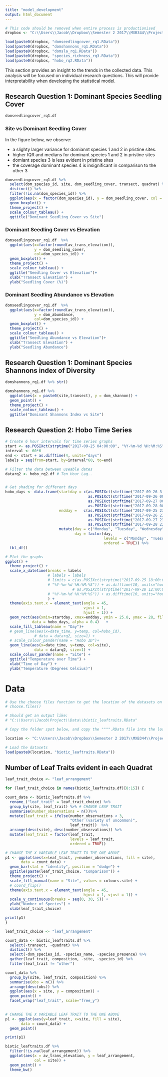---
title: "model_development"
output: html_document
---

```{r load_datasets_exploratory_analysis}
# This code should be removed when entire process is productionised
dropbox <- "C:\\Users\\Jacob\\Dropbox\\Semester 2 2017\\MXB344\\Project\\Data\\"

load(paste0(dropbox, "domseedlingcover_rq1.RData"))
load(paste0(dropbox, "domshannons_rq1.RData"))
load(paste0(dropbox, "domsla_rq1.RData"))
load(paste0(dropbox, "species_richness_rq3.RData"))
load(paste0(dropbox, "hobo_rq2.RData"))
```

This section provides an insight to the trends in the collected data. This analysis will be focused on individual research questions. This will provide interpretability when developing the statistical model.

## Research Question 1: Dominant Species Seedling Cover
```{r}
domseedlingcover_rq1.df

```

### Site vs Dominant Seedling Cover
In the figure below, we observe:

  * a slighty larger variance for domiannt species 1 and 2 in pristine sites.
  * higher IQR and medians for dominant species 1 and 2 in pristine sites
  * domiant species 3 is less evident in pristine sites
  * the coverage dominant species 4 is insignificant in comparison to the other 3
  
```{r}
domseedlingcover_rq1.df %>%
  select(dom_species_id, site, dom_seedling_cover, transect, quadrat) %>%
  distinct() %>%
  filter(!is.na(dom_species_id)) %>%
  ggplot(aes(x = factor(dom_species_id), y = dom_seedling_cover, col = site)) +
  geom_boxplot() +
  theme_project() +
  scale_colour_tableau() +
  ggtitle("Dominant Seedling Cover vs Site")

```

### Dominant Seedling Cover vs Elevation
```{r}
domseedlingcover_rq1.df  %>%
  ggplot(aes(x=factor(round(av_trans_elevation)), 
             y = dom_seedling_cover, 
             col=dom_species_id)) +
  geom_boxplot() +
  theme_project() +
  scale_colour_tableau() +
  ggtitle("Seedling Cover vs Elevation")+
  xlab("Transect Elevation") +
  ylab("Seedling Cover (%)")


```


### Dominant Seedling Abundance vs Elevation
```{r}
domseedlingcover_rq1.df  %>%
  ggplot(aes(x=factor(round(av_trans_elevation)), 
             y = dom_abundance, 
             col=dom_species_id)) +
  geom_boxplot() +
  theme_project() +
  scale_colour_tableau() +
  ggtitle("Seedling Abundance vs Elevation")+
  xlab("Transect Elevation") +
  ylab("Seedling Abundance")


```

## Research Question 1: Dominant Species Shannons index of Diversity
```{r}
domshannons_rq1.df %>% str()
```

```{r}
domshannons_rq1.df %>%
  ggplot(aes(x = paste0(site,transect), y = dom_shannon)) +
  geom_point() +
  theme_project() +
  scale_colour_tableau() +
  ggtitle("Dominant Shannons Index vs Site")


```

  




## Research Question 2: Hobo Time Series
```{r}
# Create 6 hour intervals for time series graphs
start <- as.POSIXct(strptime("2017-09-25 04:00:00", "%Y-%m-%d %H:%M:%S"))
interval <- 60*6
end <- start + as.difftime(4, units="days")
labels = seq(from=start, by=interval*60, to=end)

# Filter the data between useable dates
datarq2 <- hobo_rq2.df # Ten Hour Lag..


# Get shading for different days
hobo_days <- data.frame(startday = c(as.POSIXct(strftime("2017-09-26 3:00:01", "%Y-%m-%d %H:%M:%S")),
                                     as.POSIXct(strftime("2017-09-26 00:00:00", "%Y-%m-%d %H:%M:%S"))+as.difftime(60*10, units="mins"),
                                     as.POSIXct(strftime("2017-09-27 00:00:00", "%Y-%m-%d %H:%M:%S"))+as.difftime(60*10, units="mins"),
                                     as.POSIXct(strftime("2017-09-28 00:00:00", "%Y-%m-%d %H:%M:%S"))+as.difftime(60*10, units="mins")),
                        endday =   c(as.POSIXct(strftime("2017-09-25 23:59:59", "%Y-%m-%d %H:%M:%S"))+as.difftime(60*10, units="mins"),
                                     as.POSIXct(strftime("2017-09-26 23:59:59", "%Y-%m-%d %H:%M:%S"))+as.difftime(60*10, units="mins"),
                                     as.POSIXct(strftime("2017-09-27 23:59:59", "%Y-%m-%d %H:%M:%S"))+as.difftime(60*10, units="mins"),
                                     as.POSIXct(strftime("2017-09-28 22:00:00", "%Y-%m-%d %H:%M:%S")))) %>%
                        mutate(day = c("Monday", "Tuesday", "Wednesday", "Thursday"),
                               day = factor(day,
                                            levels = c("Monday", "Tuesday", "Wednesday", "Thursday"),
                                            ordered = TRUE)) %>% 
  tbl_df()

# Plot the graphs
ggplot() +
  theme_project() +
  scale_x_datetime(breaks = labels
                   # labels = labels
                   # limits = c(as.POSIXct(strptime("2017-09-25 18:00:00",
                   # "%Y-%m-%d %H:%M:%S")) + as.difftime(10, units="hours"),
                              # as.POSIXct(strptime("2017-09-28 12:00:00",
                   # "%Y-%m-%d %H:%M:%S")) + as.difftime(10, units="hours"))
                   ) +
  theme(axis.text.x = element_text(angle = 45, 
                                   vjust = 1,
                                   hjust = 1)) +
  geom_rect(aes(xmin=startday, xmax=endday, ymin = 25.8, ymax = 28, fill = day),
            data = hobo_days, alpha = 0.4)   +
  scale_fill_tableau(name = "Day")+
  # geom_line(aes(x=date_time, y=temp, col=hobo_id),
             # data = datarq2, size=1) +
  # scale_colour_pander(name = "Hobo ID")+
  geom_line(aes(x=date_time, y=temp, col=site),
             data = datarq2, size=1) +
  scale_colour_pander(name = "Site") +
  ggtitle("Temperature over Time") +
  xlab("Time of Day") +
  ylab("Temperature (Degrees Celsius)")

```











# Data
```{r}
# Use the choose files function to get the location of the datasets on your computer
# choose.files()

# Should get an output like:
# "C:\\Users\\Jacob\Project\\Data\\biotic_leaftraits.RData"

# Copy the folder spot below, and copy the """".RData file into the load function below

location <- "C:\\Users\\Jacob\\Dropbox\\Semester 2 2017\\MXB344\\Project\\Data\\"

# Load the datasets
load(paste0(location, "biotic_leaftraits.RData"))


```


## Number of Leaf Traits evident in each Quadrat
```{r}
leaf_trait_choice <- "leaf_arrangement"

for (leaf_trait_choice in names(biotic_leaftraits.df)[8:15]) {

count_data <- biotic_leaftraits.df %>%
  rename_("leaf_trait" = leaf_trait_choice) %>%
  group_by(site, leaf_trait) %>% # CHANGE LEAF TRAIT
  summarise(number_observations = n())%>%
  mutate(leaf_trait = ifelse(number_observations < 3, 
                             "Other (variety of uncommon)",
                             leaf_trait))  %>%
  arrange(desc(site), desc(number_observations)) %>%
  mutate(leaf_trait = factor(leaf_trait, 
                             levels = leaf_trait,
                             ordered = TRUE))

# CHANGE THE X VARIABLE LEAF TRAIT TO THE ONE ABOVE
p1 <- ggplot(aes(x=leaf_trait, y=number_observations, fill = site),
       data = count_data) + 
  geom_bar(stat = "identity", position = "dodge") +
  ggtitle(paste(leaf_trait_choice, "Comparison")) +
  theme_project() +
  scale_fill_manual(name = "Site", values = colours.site) +
  # coord_flip()
  theme(axis.text.x = element_text(angle = 45,
                                   hjust = 1, vjust = 1)) +
  scale_y_continuous(breaks = seq(0, 30, 5)) +
  ylab("Number of Species") +
  xlab(leaf_trait_choice)

print(p1)
}

```


```{r}
leaf_trait_choice <- "leaf_arrangement"

count_data <- biotic_leaftraits.df %>%
  select(-transect, -quadrat) %>%
  distinct() %>%
  select(-dom_species_id, -species_name, -species_presence) %>%
  gather(leaf_trait, composition, -site, -species_id) %>%
  filter(leaf_trait != "other")

count_data %>%
  group_by(site, leaf_trait, composition) %>%
  summarise(obs = n()) %>%
  arrange(desc(obs)) %>%
  ggplot(aes(x = site, y = composition)) +
  geom_point() +
  facet_wrap("leaf_trait", scale="free_y")
  

# CHANGE THE X VARIABLE LEAF TRAIT TO THE ONE ABOVE
p1 <- ggplot(aes(y=leaf_trait, x=site, fill = site),
       data = count_data) + 
  geom_point()

print(p1)


```

```{r}
biotic_leaftraits.df %>%
  filter(!is.na(leaf_arrangement)) %>%
  ggplot(aes(x = av_trans_elevation, y = leaf_arrangement,
             col = site)) +
  geom_point() +
  theme_bw()

```

